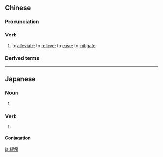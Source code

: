 {{also|缓解}}
==Chinese==
{{zh-forms|s=缓解}}

===Pronunciation===
{{zh-pron
|m=huǎnjiě
|c=wun6 gaai2,wun4 gaai2
|c_note=wun4 gaai2 - non-standard
|cat=v
}}

===Verb===
{{zh-verb}}

# to [[alleviate]]; to [[relieve]]; to [[ease]]; to [[mitigate]]

===Derived terms===
{{zh-der|緩解期}}

----

==Japanese==
{{ja-kanjitab|かん|かい|yomi=on}}

===Noun===
{{ja-noun|かんかい}}

# {{alternative form of|寛解|lang=ja}}

===Verb===
{{ja-verb-suru|tr=intrans|かんかい}}

# {{alternative form of|寛解|lang=ja}}

====Conjugation====
{{ja-suru|かんかい}}

[[ja:緩解]]